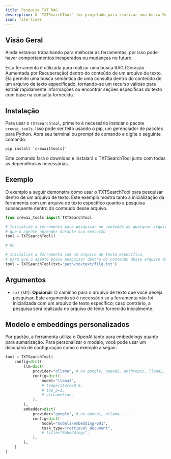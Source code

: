 ```yaml
---
title: Pesquisa TXT RAG
description: O `TXTSearchTool` foi projetado para realizar uma busca RAG (Geração Aumentada por Recuperação) dentro do conteúdo de um arquivo de texto.
icon: file-lines
---
```


## Visão Geral

<Note>
    Ainda estamos trabalhando para melhorar as ferramentas, por isso pode haver comportamentos inesperados ou mudanças no futuro.
</Note>

Esta ferramenta é utilizada para realizar uma busca RAG (Geração Aumentada por Recuperação) dentro do conteúdo de um arquivo de texto.
Ela permite uma busca semântica de uma consulta dentro do conteúdo de um arquivo de texto especificado,
tornando-se um recurso valioso para extrair rapidamente informações ou encontrar seções específicas do texto com base na consulta fornecida.

## Instalação

Para usar o `TXTSearchTool`, primeiro é necessário instalar o pacote `crewai_tools`.
Isso pode ser feito usando o pip, um gerenciador de pacotes para Python.
Abra seu terminal ou prompt de comando e digite o seguinte comando:

```shell
pip install 'crewai[tools]'
```

Este comando fará o download e instalará o TXTSearchTool junto com todas as dependências necessárias.

## Exemplo

O exemplo a seguir demonstra como usar o TXTSearchTool para pesquisar dentro de um arquivo de texto.
Este exemplo mostra tanto a inicialização da ferramenta com um arquivo de texto específico quanto a pesquisa subsequente dentro do conteúdo desse arquivo.

```python Code
from crewai_tools import TXTSearchTool

# Inicialize a ferramenta para pesquisar no conteúdo de qualquer arquivo de texto
# que o agente aprender durante sua execução
tool = TXTSearchTool()

# OU

# Inicialize a ferramenta com um arquivo de texto específico,
# para que o agente possa pesquisar dentro do conteúdo desse arquivo de texto
tool = TXTSearchTool(txt='path/to/text/file.txt')
```

## Argumentos
- `txt` (str): **Opcional**. O caminho para o arquivo de texto que você deseja pesquisar.
Este argumento só é necessário se a ferramenta não foi inicializada com um arquivo de texto específico;
caso contrário, a pesquisa será realizada no arquivo de texto fornecido inicialmente.

## Modelo e embeddings personalizados

Por padrão, a ferramenta utiliza o OpenAI tanto para embeddings quanto para sumarização.
Para personalizar o modelo, você pode usar um dicionário de configuração como o exemplo a seguir:

```python Code
tool = TXTSearchTool(
    config=dict(
        llm=dict(
            provider="ollama", # ou google, openai, anthropic, llama2, ...
            config=dict(
                model="llama2",
                # temperature=0.5,
                # top_p=1,
                # stream=true,
            ),
        ),
        embedder=dict(
            provider="google", # ou openai, ollama, ...
            config=dict(
                model="models/embedding-001",
                task_type="retrieval_document",
                # title="Embeddings",
            ),
        ),
    )
)
```